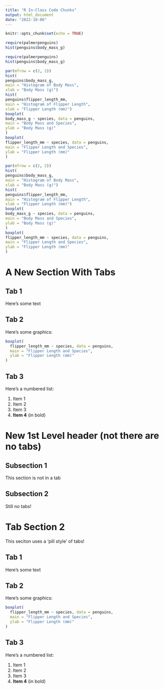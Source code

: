 ```yaml
---
title: "R In-Class Code Chunks"
output: html_document
date: "2022-10-06"
---
```


```r
knitr::opts_chunk$set(echo = TRUE)
```
```r
require(palmerpenguins)
hist(penguins$body_mass_g)
```
```r
require(palmerpenguins)
hist(penguins$body_mass_g)
```

```r
par(mfrow = c(2, 2))
hist(
penguins$body_mass_g,
main = "Histogram of Body Mass",
xlab = "Body Mass (g)")
hist(
penguins$flipper_length_mm,
main = "Histogram of Flipper Length",
xlab = "Flipper Length (mm)")
boxplot(
body_mass_g ~ species, data = penguins,
main = "Body Mass and Species",
ylab = "Body Mass (g)"
)
boxplot(
flipper_length_mm ~ species, data = penguins,
main = "Flipper Length and Species",
ylab = "Flipper Length (mm)"
)
```
```r
par(mfrow = c(2, 2))
hist(
penguins$body_mass_g,
main = "Histogram of Body Mass",
xlab = "Body Mass (g)")
hist(
penguins$flipper_length_mm,
main = "Histogram of Flipper Length",
xlab = "Flipper Length (mm)")
boxplot(
body_mass_g ~ species, data = penguins,
main = "Body Mass and Species",
ylab = "Body Mass (g)"
)
boxplot(
flipper_length_mm ~ species, data = penguins,
main = "Flipper Length and Species",
ylab = "Flipper Length (mm)"
)
```


# A New Section With Tabs {.tabset}

## Tab 1

Here's some text

## Tab 2

Here's some graphics:

```r
boxplot(
  flipper_length_mm ~ species, data = penguins,
  main = "Flipper Length and Species",
  ylab = "Flipper Length (mm)"
)

```

## Tab 3

Here's a numbered list:

1. Item 1
1. Item 2
1. Item 3
1. **Item 4** (in bold)

# New 1st Level header (not there are no tabs)


## Subsection 1

This section is not in a tab

## Subsection 2

Still no tabs!

# Tab Section 2 {.tabset .tabset-pills}

This seciton uses a 'pill style' of tabs!

## Tab 1

Here's some text

## Tab 2

Here's some graphics:

```r
boxplot(
  flipper_length_mm ~ species, data = penguins,
  main = "Flipper Length and Species",
  ylab = "Flipper Length (mm)"
)

```

## Tab 3

Here's a numbered list:

1. Item 1
1. Item 2
1. Item 3
1. **Item 4** (in bold)

